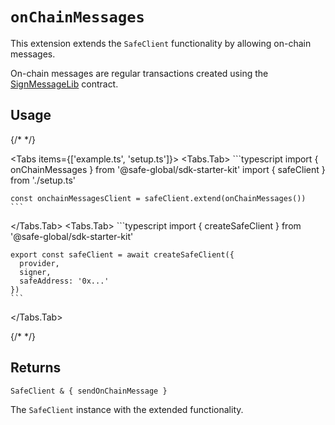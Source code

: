 
# `onChainMessages`

This extension extends the `SafeClient` functionality by allowing on-chain messages.

On-chain messages are regular transactions created using the [SignMessageLib](https://github.com/safe-global/safe-smart-account/blob/main/contracts/libraries/SignMessageLib.sol) contract.

## Usage

{/* <!-- vale off --> */}

<Tabs items={['example.ts', 'setup.ts']}>
  <Tabs.Tab>
    ```typescript
    import { onChainMessages } from '@safe-global/sdk-starter-kit'
    import { safeClient } from './setup.ts'

    const onchainMessagesClient = safeClient.extend(onChainMessages())
    ```
  </Tabs.Tab>
  <Tabs.Tab>
    ```typescript
    import { createSafeClient } from '@safe-global/sdk-starter-kit'

    export const safeClient = await createSafeClient({
      provider,
      signer,
      safeAddress: '0x...'
    })
    ```
  </Tabs.Tab>
</Tabs>

{/* <!-- vale on --> */}

## Returns

`SafeClient & { sendOnChainMessage }`

The `SafeClient` instance with the extended functionality.
